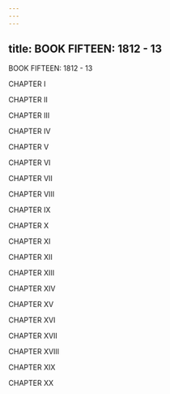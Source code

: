 ```yaml
---
---
---
```

title: BOOK FIFTEEN: 1812 - 13
---




BOOK FIFTEEN: 1812 - 13

CHAPTER I

CHAPTER II

CHAPTER III

CHAPTER IV

CHAPTER V

CHAPTER VI

CHAPTER VII

CHAPTER VIII

CHAPTER IX

CHAPTER X

CHAPTER XI

CHAPTER XII

CHAPTER XIII

CHAPTER XIV

CHAPTER XV

CHAPTER XVI

CHAPTER XVII

CHAPTER XVIII

CHAPTER XIX

CHAPTER XX



